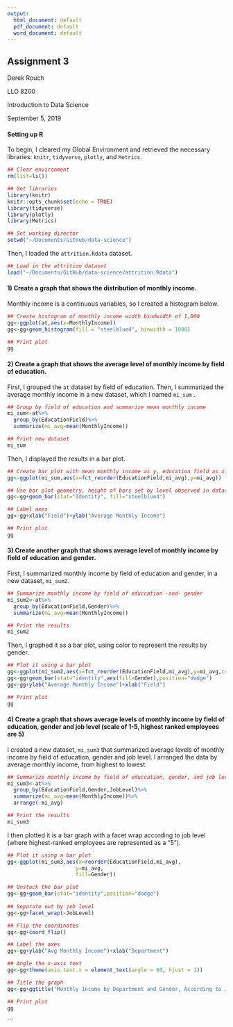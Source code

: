 ```yaml
---
output:
  html_document: default
  pdf_document: default
  word_document: default
---
```


## Assignment 3 {#intro}
Derek Rouch

LLO 8200

Introduction to Data Science

September 5, 2019

#### Setting up R

To begin, I cleared my Global Environment and retrieved the necessary libraries: `knitr`, `tidyverse`, `plotly`, and `Metrics`.

```r
## Clear environment
rm(list=ls())

## Get libraries
library(knitr)
knitr::opts_chunk$set(echo = TRUE)
library(tidyverse)
library(plotly)
library(Metrics)

## Set working director
setwd("~/Documents/GitHub/data-science")
```

Then, I loaded the `attrition.Rdata` dataset.

```r
## Load in the attrition dataset
load("~/Documents/GitHub/data-science/attrition.Rdata")
```

#### 1) Create a graph that shows the distribution of monthly income.

Monthly income is a continuous variables, so I created a histogram below. 

```r
## Create histogram of monthly income width bindwidth of 1,000
gg<-ggplot(at,aes(x=MonthlyIncome))
gg<-gg+geom_histogram(fill = "steelblue4", binwidth = 1000)

## Print plot
gg
``` 


#### 2) Create a graph that shows the average level of monthly income by field of education.

First, I grouped the `at` dataset by field of education. Then, I summarized the average monthly income in a new dataset, which I named `mi_sum` .

```r
## Group by field of education and summarize mean monthly income
mi_sum<-at%>%
  group_by(EducationField)%>%
  summarize(mi_avg=mean(MonthlyIncome))

## Print new dataset
mi_sum
```

Then, I displayed the results in a bar plot.

```r
## Create bar plot with mean monthly income as y, education field as x. Order from low to high
gg<-ggplot(mi_sum,aes(x=fct_reorder(EducationField,mi_avg),y=mi_avg))

## Use bar plot geometry, height of bars set by level observed in dataset
gg<-gg+geom_bar(stat="Identity", fill="steelblue4")

## Label axes
gg<-gg+xlab("Field")+ylab("Average Monthly Income")

## Print plot
gg
```

#### 3) Create another graph that shows average level of monthly income by field of education and gender.

First, I summarized monthly income by field of education and gender, in a new dataset, `mi_sum2`.

```r
## Summarize monthly income by field of educcation -and- gender
mi_sum2<-at%>%
  group_by(EducationField,Gender)%>%
  summarize(mi_avg=mean(MonthlyIncome))

## Print the results
mi_sum2
```

Then, I graphed it as a bar plot, using color to represent the results by gender.

```r
## Plot it using a bar plot
gg<-ggplot(mi_sum2,aes(x=fct_reorder(EducationField,mi_avg),y=mi_avg,color=Gender))
gg<-gg+geom_bar(stat="identity",aes(fill=Gender),position="dodge")
gg<-gg+ylab("Average Monthly Income")+xlab("Field")

## Print plot
gg
```

#### 4) Create a graph that shows average levels of monthly income by field of education, gender and job level (scale of 1-5, highest ranked employees are 5)

I created a new dataset, `mi_sum3` that summarized average levels of monthly income by field of education, gender and job level. I arranged the data by average monthly income, from highest to lowest.

```r
## Summarize monthly income by field of educcation, gender, and job level
mi_sum3<-at%>%
  group_by(EducationField,Gender,JobLevel)%>%
  summarize(mi_avg=mean(MonthlyIncome))%>%
  arrange(-mi_avg)

## Print the results
mi_sum3
```

I then plotted it is a bar graph with a facet wrap according to job level (where highest-ranked employees are represented as a "5").

```r
## Plot it using a bar plot
gg<-ggplot(mi_sum3,aes(x=reorder(EducationField,mi_avg),
                      y=mi_avg,
                      fill=Gender))

## Unstack the bar plot
gg<-gg+geom_bar(stat="identity",position="dodge")
 
## Separate out by job level
gg<-gg+facet_wrap(~JobLevel)

## Flip the coordinates
gg<-gg+coord_flip()

## Label the axes
gg<-gg+ylab("Avg Monthly Income")+xlab("Department")

## Angle the x-axis text
gg<-gg+theme(axis.text.x = element_text(angle = 60, hjust = 1))

## Title the graph
gg<-gg+ggtitle("Monthly Income by Department and Gender, According to Job Level (1-5)")

## Print plot
gg
```
```